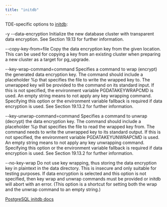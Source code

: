 ```yaml
---
title: "initdb"
---
```


TDE-specific options to [initdb](https://www.postgresql.org/docs/15/app-initdb.html):

-y
--data-encryption
Initialize the new database cluster with transparent data encryption. See Section 19.13 for further information.

--copy-key-from=file
Copy the data encryption key from the given location. This can be used for copying a key from an existing cluster when preparing a new cluster as a target for pg_upgrade.

--key-wrap-command=command
Specifies a command to wrap (encrypt) the generated data encryption key. The command should include a placeholder %p that specifies the file to write the wrapped key to. The unwrapped key will be provided to the command on its standard input. If this is not specified, the environment variable PGDATAKEYWRAPCMD is used. An empty string means to not apply any key wrapping command. Specifying this option or the environment variable fallback is required if data encryption is used. See Section 19.13.2 for further information.

--key-unwrap-command=command
Specifies a command to unwrap (decrypt) the data encryption key. The command should include a placeholder %p that specifies the file to read the wrapped key from. The command needs to write the unwrapped key to its standard output. If this is not specified, the environment variable PGDATAKEYUNWRAPCMD is used. An empty string means to not apply any key unwrapping command. Specifying this option or the environment variable fallback is required if data encryption is used. See Section 19.13.2 for further information.

--no-key-wrap
Do not use key wrapping, thus storing the data encryption key in plaintext in the data directory. This is insecure and only suitable for testing purposes. If data encryption is selected and this option is not specified, then key wrap and unwrap commands must be provided or initdb will abort with an error. (This option is a shortcut for setting both the wrap and the unwrap command to an empty string.)


[PostgreSQL initdb docs](https://www.postgresql.org/docs/15/app-initdb.html)
